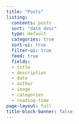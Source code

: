 ```yaml
---
title: "Posts"
listing:
  contents: posts
  sort: "date desc"
  type: default
  categories: true
  sort-ui: true
  filter-ui: true
  feed: true
  fields: 
  - title
  - description
  - date
  - author
  - image
  - categories
  - reading-time
page-layout: full
title-block-banner: false
---
```

